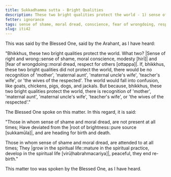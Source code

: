 ```yaml
---
title: Sukkadhamma sutta - Bright Qualities
description: These two bright qualities protect the world - 1) sense of shame and 2) moral dread.
fetter: ignorance
tags: sense of shame, moral dread, conscience, fear of wrongdoing, respect, brightness, spiritual life, bright qualities, iti, iti28-49
slug: iti42
---
```


This was said by the Blessed One, said by the Arahant, as I have heard:

"Bhikkhus, these two bright qualities protect the world. What two? |Sense of right and wrong::sense of shame, moral conscience, modesty [hirī]| and |fear of wrongdoing::moral dread, respect for others [ottappa]|. If, bhikkhus, these two bright qualities did not protect the world, there would be no recognition of 'mother', 'maternal aunt', 'maternal uncle's wife', 'teacher's wife', or 'the wives of the respected'. The world would fall into confusion, like goats, chickens, pigs, dogs, and jackals. But because, bhikkhus, these two bright qualities protect the world, there is recognition of 'mother', 'maternal aunt', 'maternal uncle's wife', 'teacher's wife', or 'the wives of the respected'."

The Blessed One spoke on this matter. In this regard, it is said:

"Those in whom sense of shame and moral dread,
are not present at all times;
Have deviated from the |root of brightness::pure source [sukkamūla]|,
and are heading for birth and death.

Those in whom sense of shame and moral dread,
are attended to at all times;
They |grow in the spiritual life::mature in the spiritual practice, develop in the spiritual life [virūḷhabrahmacariya]|,
peaceful, they end re-birth."

This matter too was spoken by the Blessed One, as I have heard.